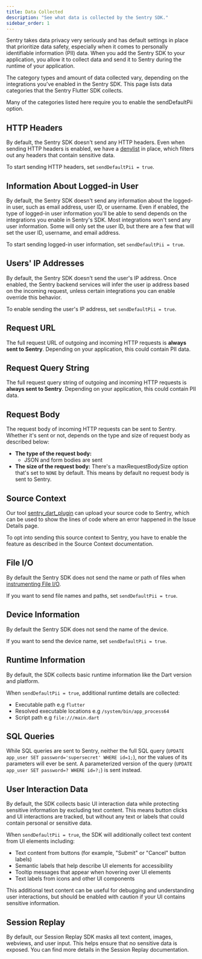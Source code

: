 ```yaml
---
title: Data Collected
description: "See what data is collected by the Sentry SDK."
sidebar_order: 1
---
```


Sentry takes data privacy very seriously and has default settings in place that prioritize data safety, especially when it comes to personally identifiable information (PII) data. When you add the Sentry SDK to your application, you allow it to collect data and send it to Sentry during the runtime of your application.

The category types and amount of data collected vary, depending on the integrations you've enabled in the Sentry SDK. This page lists data categories that the Sentry Flutter SDK collects.

Many of the categories listed here require you to enable the <PlatformLink to="/configuration/options/#send-default-pii">sendDefaultPii option</PlatformLink>.

## HTTP Headers

By default, the Sentry SDK doesn't send any HTTP headers. Even when sending HTTP headers is enabled, we have a [denylist](https://github.com/getsentry/sentry-dart/blob/ea1d45d64f52551e2e033c50b0ff8512e3d8a4e3/dart/lib/src/utils/http_sanitizer.dart#L9C1-L21C1) in place, which filters out any headers that contain sensitive data.

To start sending HTTP headers, set <PlatformLink to="/configuration/options/#send-default-pii">`sendDefaultPii = true`</PlatformLink>.

## Information About Logged-in User

By default, the Sentry SDK doesn't send any information about the logged-in user, such as email address, user ID, or username. Even if enabled, the type of logged-in user information you'll be able to send depends on the integrations you enable in Sentry's SDK. Most integrations won't send any user information. Some will only set the user ID, but there are a few that will set the user ID, username, and email address.

To start sending logged-in user information, set <PlatformLink to="/configuration/options/#send-default-pii">`sendDefaultPii = true`</PlatformLink>.

## Users' IP Addresses

By default, the Sentry SDK doesn't send the user's IP address. Once enabled, the Sentry backend services will infer the user ip address based on the incoming request, unless certain integrations you can enable override this behavior.

To enable sending the user's IP address, set <PlatformLink to="/configuration/options/#send-default-pii">`sendDefaultPii = true`</PlatformLink>.

## Request URL

The full request URL of outgoing and incoming HTTP requests is **always sent to Sentry**. Depending on your application, this could contain PII data.

## Request Query String

The full request query string of outgoing and incoming HTTP requests is **always sent to Sentry**. Depending on your application, this could contain PII data.

## Request Body

The request body of incoming HTTP requests can be sent to Sentry. Whether it's sent or not, depends on the type and size of request body as described below:

- **The type of the request body:**
  - JSON and form bodies are sent
- **The size of the request body:** There's a <PlatformLink to="/configuration/options/#max-request-body-size">maxRequestBodySize</PlatformLink> option that's set to `NONE` by default. This means by default no request body is sent to Sentry.

## Source Context

Our tool [sentry_dart_plugin](https://pub.dev/packages/sentry_dart_plugin) can upload your source code to Sentry, which can be used to show the lines of code where an error happened in the Issue Details page.

To opt into sending this source context to Sentry, you have to enable the feature as described in <PlatformLink to="/upload-debug/#source-context">the Source Context documentation</PlatformLink>.

## File I/O

By default the Sentry SDK does not send the name or path of files when [instrumenting File I/O](/platforms/dart/integrations/file/).

If you want to send file names and paths, set <PlatformLink to="/configuration/options/#send-default-pii">`sendDefaultPii = true`</PlatformLink>.

## Device Information

By default the Sentry SDK does not send the name of the device.

If you want to send the device name, set <PlatformLink to="/configuration/options/#send-default-pii">`sendDefaultPii = true`</PlatformLink>.

## Runtime Information

By default, the SDK collects basic runtime information like the Dart version and platform.

When <PlatformLink to="/configuration/options/#send-default-pii">`sendDefaultPii = true`</PlatformLink>, additional runtime details are collected:
- Executable path e.g `flutter`
- Resolved executable locations e.g `/system/bin/app_process64`
- Script path e.g `file:///main.dart`

## SQL Queries

While SQL queries are sent to Sentry, neither the full SQL query (`UPDATE app_user SET password='supersecret' WHERE id=1;`), nor the values of its parameters will ever be sent. A parameterized version of the query (`UPDATE app_user SET password=? WHERE id=?;`) is sent instead.

## User Interaction Data

By default, the SDK collects basic UI interaction data while protecting sensitive information by excluding text content. This means button clicks and UI interactions are tracked, but without any text or labels that could contain personal or sensitive data.

When <PlatformLink to="/configuration/options/#send-default-pii">`sendDefaultPii = true`</PlatformLink>, the SDK will additionally collect text content from UI elements including:
- Text content from buttons (for example, "Submit" or "Cancel" button labels)
- Semantic labels that help describe UI elements for accessibility
- Tooltip messages that appear when hovering over UI elements
- Text labels from icons and other UI components

This additional text content can be useful for debugging and understanding user interactions, but should be enabled with caution if your UI contains sensitive information.

## Session Replay

By default, our Session Replay SDK masks all text content, images, webviews, and user input. This helps ensure that no sensitive data is exposed. You can find <PlatformLink to="/session-replay/#redact-session-replay-via-masking/">more details in the Session Replay documentation</PlatformLink>.
